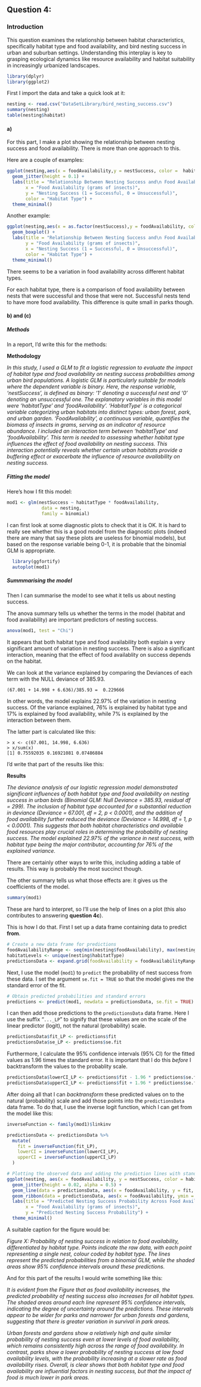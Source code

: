 ## Question 4: 

### Introduction


This question examines the relationship between habitat characteristics, specifically habitat type and food availability, and bird nesting success in urban and suburban settings. Understanding this interplay is key to grasping ecological dynamics like resource availability and habitat suitability in increasingly urbanized landscapes.


```r
library(dplyr)
library(ggplot2)
```

First I import the data and take a quick look at it:

```r
nesting <- read.csv("DataSetLibrary/bird_nesting_success.csv")
summary(nesting)
table(nesting$habitat)
```

#### a) 

For this part, I make a plot showing the relationship between nesting success and food availability. There is more than one approach to this.

Here are a couple of examples:

```r
ggplot(nesting,aes(x = foodAvailability,y = nestSuccess, color =  habitatType)) + 
  geom_jitter(height = 0.1) + 
  labs(title = "Relationship Between Nesting Success and\n Food Availability Across Habitat Types",
       x = "Food Availability (grams of insects)",
       y = "Nesting Success (1 = Successful, 0 = Unsuccessful)",
       color = "Habitat Type") +
  theme_minimal()
```
Another example:
```r
ggplot(nesting,aes(x = as.factor(nestSuccess),y = foodAvailability, color =  habitatType)) + 
  geom_boxplot() + 
  labs(title = "Relationship Between Nesting Success and\n Food Availability Across Habitat Types",
       y = "Food Availability (grams of insects)",
       x = "Nesting Success (1 = Successful, 0 = Unsuccessful)",
       color = "Habitat Type") +
  theme_minimal()
```

There seems to be a variation in food availability across different habitat types.

For each habitat type, there is a comparison of food availability between nests that were successful and those that were not. Successful nests tend to have more food availability. This difference is quite small in parks though.

#### b) and (c)

##### Methods

In a report, I'd write this for the methods:

**Methodology**

*In this study, I used a GLM to fit a logistic regression to evaluate the impact of habitat type and food availability on nesting success probabilities among urban bird populations. A logistic GLM is particularly suitable for models where the dependent variable is binary. Here, the response variable, 'nestSuccess', is defined as binary: '1' denoting a successful nest and '0' denoting an unsuccessful one. The explanatory variables in this model were 'habitatType' and 'foodAvailability'. 'HabitatType' is a categorical variable categorizing urban habitats into distinct types: urban forest, park, and urban garden. 'FoodAvailability', a continuous variable, quantifies the biomass of insects in grams, serving as an indicator of resource abundance. I included an interaction term between 'habitatType' and 'foodAvailability'. This term is needed to assessing whether habitat type influences the effect of food availability on nesting success. This interaction potentially reveals whether certain urban habitats provide a buffering effect or exacerbate the influence of resource availability on nesting success.*


##### Fitting the model

Here's how I fit this model:


```r
mod1 <- glm(nestSuccess ~ habitatType * foodAvailability, 
             data = nesting, 
             family = binomial)
```

I can first look at some diagnostic plots to check that it is OK. It is hard to really see whether this is a good model from the diagnostic plots (indeed there are many that say these plots are useless for binomial models), but based on the response variable being 0-1, it is probable that the binomial GLM is appropriate. 

```r
  library(ggfortify)
  autoplot(mod1)
```

##### Summmarising the model

Then I can summarise the model to see what it tells us about nesting success.

The anova summary tells us whether the terms in the model (habitat and food availability) are important predictors of nesting success.

```r
anova(mod1, test = "Chi")
```

It appears that both habitat type and food availability both explain a very significant amount of variation in nesting success. There is also a significant interaction, meaning that the effect of food availablity on success depends on the habitat.

We can look at the variance explained by comparing the Deviances of each term with the NULL deviance of 385.93.

`(67.001 + 14.998 + 6.636)/385.93 =  0.229666`

In other words, the model explains 22.97% of the variation in nesting success.
Of the variance explained, 76% is explained by habitat type and 17% is explained by food availability, while 7% is explained by the interaction between them.

The latter part is calculated like this:

```
> x <- c(67.001, 14.998, 6.636)
> x/sum(x)
[1] 0.75592035 0.16921081 0.07486884
```

I'd write that part of the results like this:


**Results**

*The deviance analysis of our logistic regression model demonstrated significant influences of both habitat type and food availability on nesting success in urban birds (Binomial GLM: Null Deviance = 385.93, residual df = 299). The inclusion of habitat type accounted for a substantial reduction in deviance (Deviance = 67.001, df = 2, p < 0.0001), and the addition of food availability further reduced the deviance (Deviance = 14.998, df = 1, p < 0.0001). This suggests that both habitat characteristics and available food resources play crucial roles in determining the probability of nesting success. The model explained 22.97% of the variance in nest success, with habitat type being the major contributor, accounting for 76% of the explained variance.*

There are certainly other ways to write this, including adding a table of results. This way is probably the most succinct though.

The other summary tells us what those effects are: it gives us the coefficients of the model.

```r
summary(mod1)
```

These are hard to interpret, so I'll use the help of lines on a plot (this also contributes to answering **question 4c**).

This is how I do that. First I set up a data frame containing data to predict **from**.

```r

# Create a new data frame for predictions
foodAvailabilityRange <- seq(min(nesting$foodAvailability), max(nesting$foodAvailability), length.out = 100)
habitatLevels <- unique(nesting$habitatType)
predictionsData <- expand.grid(foodAvailability = foodAvailabilityRange, habitatType = habitatLevels)
```

Next, I use the model (`mod1`) to `predict` the probability of nest success from these data. I set the argument `se.fit = TRUE` so that the model gives me the standard error of the fit. 

```r
# Obtain predicted probabilities and standard errors
predictions <- predict(mod1, newdata = predictionsData, se.fit = TRUE)
```

I can then add those predictions to the `predictionsData` data frame. Here I use the suffix "`..._LP`" to signify that these values are on the scale of the linear predictor (logit), not the natural (probability) scale.

```r
predictionsData$fit_LP <- predictions$fit
predictionsData$se_LP <- predictions$se.fit
```

Furthermore, I calculate the 95% confidence intervals (95% CI) for the fitted values as 1.96 times the standard error. It is important that I do this *before* I backtransform the values to the probablity scale. 

```r
predictionsData$lowerCI_LP <- predictions$fit - 1.96 * predictions$se.fit
predictionsData$upperCI_LP <- predictions$fit + 1.96 * predictions$se.fit
```

After doing all that I can *backtransform* these predicted values on to the natural (probability) scale and add those points into the `predictionsData` data frame. To do that, I use the inverse logit function, which I can get from the model like this:

```r

inverseFunction <- family(mod1)$linkinv

predictionsData <- predictionsData %>%
  mutate(
    fit = inverseFunction(fit_LP),
    lowerCI = inverseFunction(lowerCI_LP),
    upperCI = inverseFunction(upperCI_LP)
  )
```

```r
# Plotting the observed data and adding the prediction lines with standard error ribbons
ggplot(nesting, aes(x = foodAvailability, y = nestSuccess, color = habitatType)) +
  geom_jitter(height = 0.02, alpha = 0.5) +
  geom_line(data = predictionsData, aes(x = foodAvailability, y = fit, color = habitatType), size = 1) +
  geom_ribbon(data = predictionsData, aes(x = foodAvailability, ymin = lowerCI, ymax = upperCI, fill = habitatType), alpha = 0.2, inherit.aes = FALSE) +
  labs(title = "Predicted Nesting Success Probability Across Food Availability",
       x = "Food Availability (grams of insects)",
       y = "Predicted Nesting Success Probability") +
  theme_minimal()
```

A suitable caption for the figure would be: 

*Figure X: Probability of nesting success in relation to food availability, differentiated by habitat type. Points indicate the raw data, with each point representing a single nest, colour coded by habitat type. The lines represent the predicted probabilities from a binomial GLM, while the shaded areas show 95% confidence intervals around these predictions.*

And for this part of the results I would write something like this:

*It is evident from the Figure that as food availability increases, the predicted probability of nesting success also increases for all habitat types. The shaded areas around each line represent 95% confidence intervals, indicating the degree of uncertainty around the predictions. These intervals appear to be wider for parks and narrower for urban forests and gardens, suggesting that there is greater variation in survival in park areas.*

*Urban forests and gardens show a relatively high and quite similar probability of nesting success even at lower levels of food availability, which remains consistently high across the range of food availability. In contrast, parks show a lower probability of nesting success at low food availability levels, with the probability increasing at a slower rate as food availability rises. Overall, is clear shows that both habitat type and food availability are influential factors in nesting success, but that the impact of food is much lower in park areas.*

